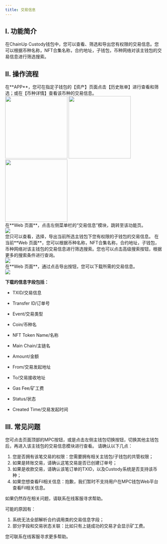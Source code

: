 ```yaml
---
title: 交易信息
---
```


## I. 功能简介

在ChainUp Custody钱包中，您可以查看、筛选和导出您有权限的交易信息。您可以根据币种名称，NFT合集名称，合约地址，子钱包，币种网络对该主钱包的交易信息进行筛选搜索。

## II. 操作流程

<Steps>
<Step title="查看交易信息">
在**APP**，您可在指定子钱包的【资产】页面点击【历史账单】进行查看和筛选；或在【币种详情】查看该币种的交易信息。
<div className="w-full flex items-center justify-center">
    <CardGroup cols={3}>
    <img src="/images/user-guide/record2cn.jpg" width="200"/>
   <img src="/images/user-guide/record3cn.jpg" width="200"/>
   <img src="/images/user-guide/record4cn.png" width="200"/>
    </CardGroup>
</div>
在**Web 页面**，点击左侧菜单栏的“交易信息”模块，跳转至该功能页。
<div className="w-full flex items-center justify-center">
    <img src="/images/user-guide/record6cn.png" />
</div>
您只可以查看，选择，导出当前所选主钱包下您有权限的子钱包的交易信息。
</Step>

<Step title="搜索交易信息">
在当前**Web 页面**，您可以根据币种名称，NFT合集名称，合约地址，子钱包，币种网络对该主钱包的交易信息进行筛选搜索。您也可以点击高级搜索按钮，根据更多的搜索条件进行查询。
<div className="w-full flex items-center justify-center">
    <img src="/images/user-guide/record1cn.png" />
</div>
</Step>
<Step title="导出交易信息">
在**Web 页面**，通过点击导出按钮，您可以下载所需的交易信息。

<div className="w-full flex items-center justify-center">
    <img src="/images/user-guide/record5cn.png" />
</div>

**下载的信息字段包括：**

- TXID/交易信息

- Transfer ID/订单号

- Event/交易类型

- Coin/币种名

- NFT Token Name/名称

- Main Chain/主链名

- Amount/金额

- From/交易发起地址

- To/交易接收地址

- Gas Fee/矿工费

- Status/状态

- Created Time/交易发起时间

</Step>

</Steps>

## III. 常见问题

<Accordion title="我如何查看其他主钱包的交易信息？">
您可点击页面顶部的MPC按钮，或是点击左侧主钱包切换按钮，切换其他主钱包后，再进入该主钱包的交易信息模块进行查看。
</Accordion>

<Accordion title="我为什么无法查看，搜索某笔交易信息？">
请确认以下几点：

1. 您是否拥有该笔交易的权限：您需要拥有相关主钱包/子钱包的共管权限；
2. 如果是转账交易，请确认这笔交易是否已创建订单号；
3. 如果是收款交易，请确认该笔订单的TXID，以及Custody系统是否支持该币种；
4. 如果您想查看Fil相关信息：抱歉，我们暂时不支持用户在MPC钱包Web平台查看Fil相关信息。

如果仍然存在相关问题，请联系在线客服寻求帮助。
</Accordion>

<Accordion title="为什么部分交易信息看起来不完整？">
可能的原因有：

1. 系统无法全部解析合约调用类的交易信息字段；
2. 部分字段和交易状态关联：比如只有上链成功的交易才会显示矿工费。

您可联系在线客服寻求更多帮助。
</Accordion>
